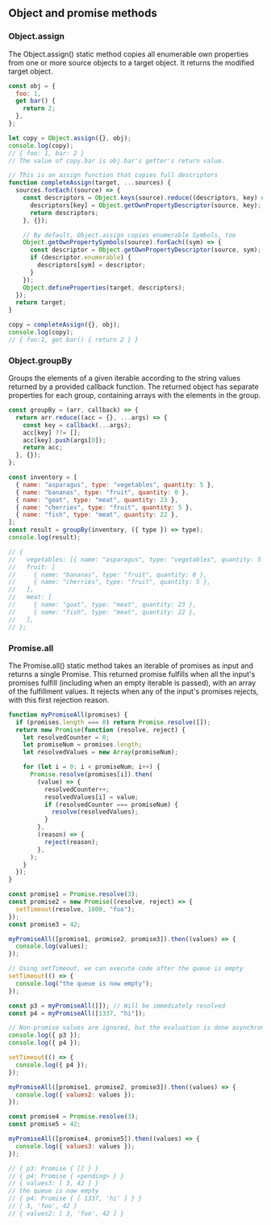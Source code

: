 ## Object and promise methods

### Object.assign

The Object.assign() static method copies all enumerable
own properties from one or more source objects to a target
object. It returns the modified target object.

```js title="Object.assign()"
const obj = {
  foo: 1,
  get bar() {
    return 2;
  },
};

let copy = Object.assign({}, obj);
console.log(copy);
// { foo: 1, bar: 2 }
// The value of copy.bar is obj.bar's getter's return value.

// This is an assign function that copies full descriptors
function completeAssign(target, ...sources) {
  sources.forEach((source) => {
    const descriptors = Object.keys(source).reduce((descriptors, key) => {
      descriptors[key] = Object.getOwnPropertyDescriptor(source, key);
      return descriptors;
    }, {});

    // By default, Object.assign copies enumerable Symbols, too
    Object.getOwnPropertySymbols(source).forEach((sym) => {
      const descriptor = Object.getOwnPropertyDescriptor(source, sym);
      if (descriptor.enumerable) {
        descriptors[sym] = descriptor;
      }
    });
    Object.defineProperties(target, descriptors);
  });
  return target;
}

copy = completeAssign({}, obj);
console.log(copy);
// { foo:1, get bar() { return 2 } }
```

### Object.groupBy

Groups the elements of a given iterable according to the
string values returned by a provided callback function. The
returned object has separate properties for each group,
containing arrays with the elements in the group.

```js title="Object.groupBy()"
const groupBy = (arr, callback) => {
  return arr.reduce((acc = {}, ...args) => {
    const key = callback(...args);
    acc[key] ??= [];
    acc[key].push(args[0]);
    return acc;
  }, {});
};

const inventory = [
  { name: "asparagus", type: "vegetables", quantity: 5 },
  { name: "bananas", type: "fruit", quantity: 0 },
  { name: "goat", type: "meat", quantity: 23 },
  { name: "cherries", type: "fruit", quantity: 5 },
  { name: "fish", type: "meat", quantity: 22 },
];
const result = groupBy(inventory, ({ type }) => type);
console.log(result);

// {
//   vegetables: [{ name: "asparagus", type: "vegetables", quantity: 5 }],
//   fruit: [
//     { name: "bananas", type: "fruit", quantity: 0 },
//     { name: "cherries", type: "fruit", quantity: 5 },
//   ],
//   meat: [
//     { name: "goat", type: "meat", quantity: 23 },
//     { name: "fish", type: "meat", quantity: 22 },
//   ],
// };
```

### Promise.all

The Promise.all() static method takes an iterable of promises as
input and returns a single Promise. This returned promise fulfills
when all the input's promises fulfill (including when an empty
iterable is passed), with an array of the fulfillment values. It
rejects when any of the input's promises rejects, with this first
rejection reason.

```js title="Promise.all()"
function myPromiseAll(promises) {
  if (promises.length === 0) return Promise.resolve([]);
  return new Promise(function (resolve, reject) {
    let resolvedCounter = 0;
    let promiseNum = promises.length;
    let resolvedValues = new Array(promiseNum);

    for (let i = 0; i < promiseNum; i++) {
      Promise.resolve(promises[i]).then(
        (value) => {
          resolvedCounter++;
          resolvedValues[i] = value;
          if (resolvedCounter === promiseNum) {
            resolve(resolvedValues);
          }
        },
        (reason) => {
          reject(reason);
        },
      );
    }
  });
}

const promise1 = Promise.resolve(3);
const promise2 = new Promise((resolve, reject) => {
  setTimeout(resolve, 1000, "foo");
});
const promise3 = 42;

myPromiseAll([promise1, promise2, promise3]).then((values) => {
  console.log(values);
});

// Using setTimeout, we can execute code after the queue is empty
setTimeout(() => {
  console.log("the queue is now empty");
});

const p3 = myPromiseAll([]); // Will be immediately resolved
const p4 = myPromiseAll([1337, "hi"]);

// Non-promise values are ignored, but the evaluation is done asynchronously
console.log({ p3 });
console.log({ p4 });

setTimeout(() => {
  console.log({ p4 });
});

myPromiseAll([promise1, promise2, promise3]).then((values) => {
  console.log({ values2: values });
});

const promise4 = Promise.resolve(3);
const promise5 = 42;

myPromiseAll([promise4, promise5]).then((values) => {
  console.log({ values3: values });
});

// { p3: Promise { [] } }
// { p4: Promise { <pending> } }
// { values3: [ 3, 42 ] }
// the queue is now empty
// { p4: Promise { [ 1337, 'hi' ] } }
// [ 3, 'foo', 42 ]
// { values2: [ 3, 'foo', 42 ] }
```